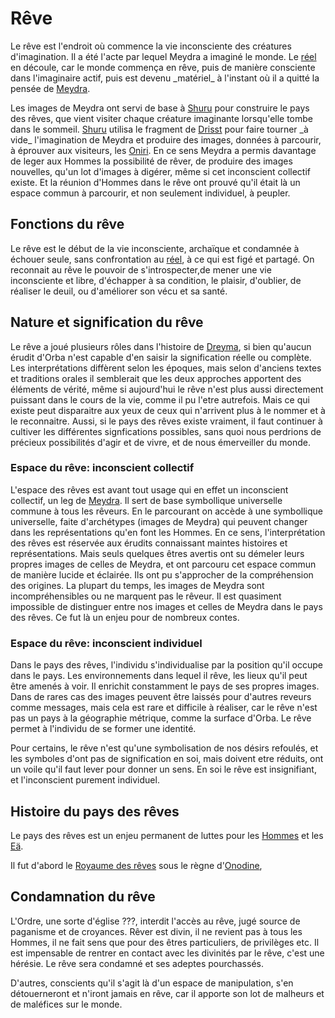 = Rêve =
Le rêve est l'endroit où commence la vie inconsciente des créatures d'imagination. Il a été l'acte par lequel Meydra a imaginé le monde. Le [[réel]] en découle, car le monde commença en rêve, puis de manière consciente dans l'imaginaire actif, puis est devenu _matériel_ à l'instant où il a quitté la pensée de [[Meydra]].

Les images de Meydra ont servi de base à [[Shuru]] pour construire le pays des rêves, que vient visiter chaque créature imaginante lorsqu'elle tombe dans le sommeil.  [[Shuru]] utilisa le fragment de [[Drisst]] pour faire tourner _à vide_ l'imagination de Meydra et produire des images, données à parcourir, à éprouver aux visiteurs, les [[Oniri]]. En ce sens Meydra a permis davantage de leger aux Hommes la possibilité de rêver, de produire des images nouvelles, qu'un lot d'images à digérer, même si cet inconscient collectif existe. Et la réunion d'Hommes dans le rêve ont prouvé qu'il était là un espace commun à parcourir, et non seulement individuel, à peupler.

== Fonctions du rêve ==

Le rêve est le début de la vie inconsciente, archaïque et condamnée à échouer seule, sans confrontation au [[réel]], à ce qui est figé et partagé.
On reconnait au rêve le pouvoir de s'introspecter,de mener une vie inconsciente et libre, d'échapper à sa condition, le plaisir, d'oublier, de réaliser le deuil, ou d'améliorer son vécu et sa santé.

== Nature et signification du rêve ==

Le rêve a joué plusieurs rôles dans l'histoire de [[Dreyma]], si bien qu'aucun érudit d'Orba n'est capable d'en saisir la signification réelle ou complète. Les interprétations diffèrent selon les époques, mais selon d'anciens textes et traditions orales il semblerait que les deux approches apportent des éléments de vérité, même si aujourd'hui le rêve n'est plus aussi directement puissant dans le cours de la vie, comme il pu l'etre autrefois. Mais ce qui existe peut disparaitre aux yeux de ceux qui n'arrivent plus à le nommer et à le reconnaitre. Aussi, si le pays des rêves existe vraiment, il faut continuer à cultiver les différentes signfications possibles, sans quoi nous perdrions de précieux possibilités d'agir et de vivre, et de nous émerveiller du monde.

=== Espace du rêve: inconscient collectif === 
L'espace des rêves est avant tout usage qui en effet un inconscient collectif, un leg de [[Meydra]]. Il sert de base symbollique universelle commune à tous les rêveurs. En le parcourant on accède à une symbollique universelle, faite d'archétypes (images de Meydra) qui peuvent changer dans les représentations qu'en font les Hommes. En ce sens, l'interprétation des rêves est réservée aux érudits connaissant maintes histoires et représentations. Mais seuls quelques êtres avertis ont su démeler leurs propres images de celles de Meydra, et ont parcouru cet espace commun de manière lucide et éclairée. Ils ont pu s'approcher de la compréhension des origines. La plupart du temps, les images de Meydra sont incompréhensibles ou ne marquent pas le rêveur. Il est quasiment impossible de distinguer entre nos images et celles de Meydra dans le pays des rêves. Ce fut là un enjeu pour de nombreux contes.

=== Espace du rêve: inconscient individuel === 

Dans le pays des rêves, l'individu s'individualise par la position qu'il occupe dans le pays. Les environnements dans lequel il rêve, les lieux qu'il peut être amenés à voir. Il enrichit constamment le pays de ses propres images. Dans de rares cas des images peuvent être laissés pour d'autres reveurs comme messages, mais cela est rare et difficile à réaliser, car le rêve n'est pas un pays à la géographie métrique, comme la surface d'Orba. Le rêve permet à l'individu de se former une identité.

Pour certains, le rêve n'est qu'une symbolisation de nos désirs refoulés, et les symboles d'ont pas de signification en soi, mais doivent etre réduits, ont un voile qu'il faut lever pour donner un sens. En soi le rêve est insignifiant, et l'inconscient purement individuel.

== Histoire du pays des rêves == 
Le pays des rêves est un enjeu permanent de luttes pour les [[Hommes]] et les [[Eä]].

Il fut d'abord le [[Royaume des rêves]] sous le règne d'[[Onodine]],

== Condamnation du rêve ==

L'Ordre, une sorte d'église ???, interdit l'accès au rêve, jugé source de paganisme et de croyances. Rêver est divin, il ne revient pas à tous les Hommes, il ne fait sens que pour des êtres particuliers, de privilèges etc. Il est impensable de rentrer en contact avec les divinités par le rêve, c'est une hérésie. Le rêve sera condamné et ses adeptes pourchassés.

D'autres, conscients qu'il s'agit là d'un espace de manipulation, s'en détouerneront et n'iront jamais en rêve, car il apporte son lot de malheurs et de maléfices sur le monde.
